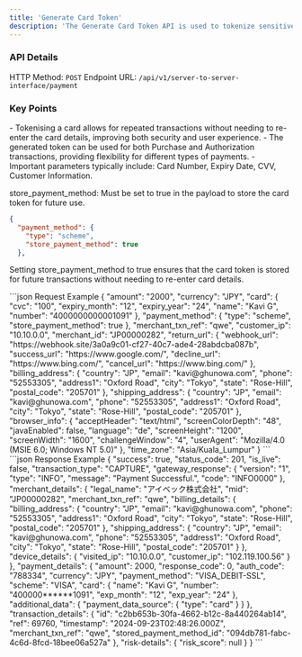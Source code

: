 ```yaml
---
title: 'Generate Card Token'
description: 'The Generate Card Token API is used to tokenize sensitive card information during the Purchase or Authorization process, allowing secure transactions without exposing the actual card details.'
---
```


### API Details
HTTP Method: `POST`
Endpoint URL: `/api/v1/server-to-server-interface/payment`

### Key Points
<Info>
- Tokenising a card allows for repeated transactions without needing to re-enter the card details, improving both security and user experience.
- The generated token can be used for both Purchase and Authorization transactions, providing flexibility for different types of payments.
- Important parameters typically include:
Card Number, Expiry Date, CVV, Customer Information.
</Info>

store_payment_method: Must be set to true in the payload to store the card token for future use.


``` json
{
  "payment_method": {
    "type": "scheme",
    "store_payment_method": true
  },
```

Setting store_payment_method to true ensures that the card token is stored for future transactions without needing to re-enter card details.




<RequestExample>
```json Request Example
{
    "amount": "2000",
    "currency": "JPY",
    "card": {
        "cvc": "100",
        "expiry_month": "12",
        "expiry_year": "24",
        "name": "Kavi G",
        "number": "4000000000001091"
    },
    "payment_method": {
        "type": "scheme",
        "store_payment_method": true
    },
    "merchant_txn_ref": "qwe",
    "customer_ip": "10.10.0.0",
    "merchant_id": "JP00000282",
    "return_url": {
        "webhook_url": "https://webhook.site/3a0a9c01-cf27-40c7-ade4-28abdcba087b",
        "success_url": "https://www.google.com/",
        "decline_url": "https://www.bing.com/",
        "cancel_url": "https://www.bing.com/"
    },
    "billing_address": {
        "country": "JP",
        "email": "kavi@ghunowa.com",
        "phone": "52553305",
        "address1": "Oxford Road",
        "city": "Tokyo",
        "state": "Rose-Hill",
        "postal_code": "205701"
    },
    "shipping_address": {
        "country": "JP",
        "email": "kavi@ghunowa.com",
        "phone": "52553305",
        "address1": "Oxford Road",
        "city": "Tokyo",
        "state": "Rose-Hill",
        "postal_code": "205701"
    },
    "browser_info": {
        "acceptHeader": "text/html",
        "screenColorDepth": "48",
        "javaEnabled": false,
        "language": "de",
        "screenHeight": "1200",
        "screenWidth": "1600",
        "challengeWindow": "4",
        "userAgent": "Mozilla/4.0 (MSIE 6.0; Windows NT 5.0)"
    },
    "time_zone": "Asia/Kuala_Lumpur"
}
```
</RequestExample>

<ResponseExample>
```json Response Example
{
    "success": true,
    "status_code": 201,
    "is_live": false,
    "transaction_type": "CAPTURE",
    "gateway_response": {
        "version": "1",
        "type": "INFO",
        "message": "Payment Successful.",
        "code": "INFO0000"
    },
    "merchant_details": {
        "legal_name": "アイベック株式会社",
        "mid": "JP00000282",
        "merchant_txn_ref": "qwe",
        "billing_details": {
            "billing_address": {
                "country": "JP",
                "email": "kavi@ghunowa.com",
                "phone": "52553305",
                "address1": "Oxford Road",
                "city": "Tokyo",
                "state": "Rose-Hill",
                "postal_code": "205701"
            },
            "shipping_address": {
                "country": "JP",
                "email": "kavi@ghunowa.com",
                "phone": "52553305",
                "address1": "Oxford Road",
                "city": "Tokyo",
                "state": "Rose-Hill",
                "postal_code": "205701"
            }
        },
        "device_details": {
            "visited_ip": "10.10.0.0",
            "customer_ip": "102.119.100.56"
        }
    },
    "payment_details": {
        "amount": 2000,
        "response_code": 0,
        "auth_code": "788334",
        "currency": "JPY",
        "payment_method": "VISA_DEBIT-SSL",
        "scheme": "VISA",
        "card": {
            "name": "Kavi G",
            "number": "400000******1091",
            "exp_month": "12",
            "exp_year": "24"
        },
        "additional_data": {
            "payment_data_source": {
                "type": "card"
            }
        }
    },
    "transaction_details": {
        "id": "c2bb653b-30fa-4662-b12c-8a440264ab14",
        "ref": 69760,
        "timestamp": "2024-09-23T02:48:26.000Z",
        "merchant_txn_ref": "qwe",
        "stored_payment_method_id": "094db781-fabc-4c6d-8fcd-18bee06a527a"
    },
    "risk-details": {
        "risk_score": null
    }
}
```
</ResponseExample>